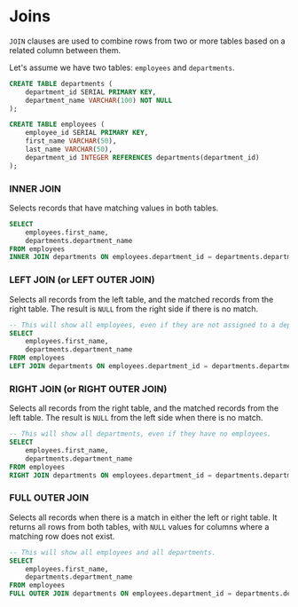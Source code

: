 # Joins

`JOIN` clauses are used to combine rows from two or more tables based on a related column between them.

Let's assume we have two tables: `employees` and `departments`.

```sql
CREATE TABLE departments (
    department_id SERIAL PRIMARY KEY,
    department_name VARCHAR(100) NOT NULL
);

CREATE TABLE employees (
    employee_id SERIAL PRIMARY KEY,
    first_name VARCHAR(50),
    last_name VARCHAR(50),
    department_id INTEGER REFERENCES departments(department_id)
);
```

### INNER JOIN

Selects records that have matching values in both tables.

```sql
SELECT
    employees.first_name,
    departments.department_name
FROM employees
INNER JOIN departments ON employees.department_id = departments.department_id;
```

### LEFT JOIN (or LEFT OUTER JOIN)

Selects all records from the left table, and the matched records from the right table. The result is `NULL` from the right side if there is no match.

```sql
-- This will show all employees, even if they are not assigned to a department.
SELECT
    employees.first_name,
    departments.department_name
FROM employees
LEFT JOIN departments ON employees.department_id = departments.department_id;
```

### RIGHT JOIN (or RIGHT OUTER JOIN)

Selects all records from the right table, and the matched records from the left table. The result is `NULL` from the left side when there is no match.

```sql
-- This will show all departments, even if they have no employees.
SELECT
    employees.first_name,
    departments.department_name
FROM employees
RIGHT JOIN departments ON employees.department_id = departments.department_id;
```

### FULL OUTER JOIN

Selects all records when there is a match in either the left or right table. It returns all rows from both tables, with `NULL` values for columns where a matching row does not exist.

```sql
-- This will show all employees and all departments.
SELECT
    employees.first_name,
    departments.department_name
FROM employees
FULL OUTER JOIN departments ON employees.department_id = departments.department_id;
```
